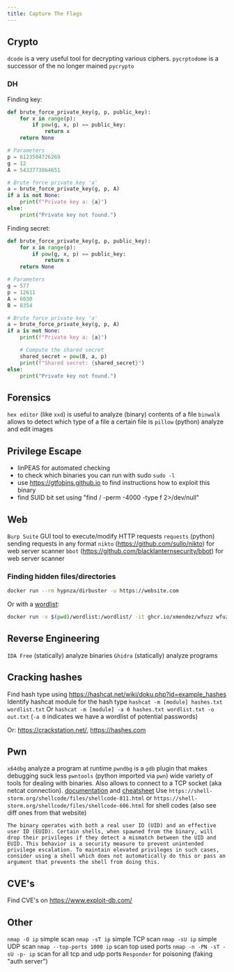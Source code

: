 ```yaml
---
title: Capture The Flags
---
```


## Crypto
`dcode` is a very useful tool for decrypting various ciphers.
`pycrptodome` is a successor of the no longer mained `pycrypto`


### DH

Finding key:

```python
def brute_force_private_key(g, p, public_key):
    for x in range(p):
        if pow(g, x, p) == public_key:
            return x
    return None

# Parameters
p = 6123584726269
g = 12
A = 5433773864651

# Brute force private key 'a'
a = brute_force_private_key(g, p, A)
if a is not None:
    print(f"Private key a: {a}")
else:
    print("Private key not found.")
```

Finding secret:

```python
def brute_force_private_key(g, p, public_key):
    for x in range(p):
        if pow(g, x, p) == public_key:
            return x
    return None

# Parameters
g = 577
p = 12611
A = 6030
B = 8354

# Brute force private key 'a'
a = brute_force_private_key(g, p, A)
if a is not None:
    print(f"Private key a: {a}")

    # Compute the shared secret
    shared_secret = pow(B, a, p)
    print(f"Shared secret: {shared_secret}")
else:
    print("Private key not found.")
```

## Forensics
`hex editor` (like `xxd`) is useful to analyze (binary) contents of a file
`binwalk` allows to detect which type of a file a certain file is
`pillow` (python) analyze and edit images

## Privilege Escape
- linPEAS for automated checking
- to check which binaries you can run with sudo `sudo -l`
- use https://gtfobins.github.io to find instructions how to exploit this binary
- find SUID bit set using "find / -perm -4000 -type f 2>/dev/null"

## Web
`Burp Suite` GUI tool to execute/modify HTTP requests
`requests` (python) sending requests in any format
`nikto` (https://github.com/sullo/nikto) for web server scanner
`bbot` (https://github.com/blacklanternsecurity/bbot) for web server scanner

### Finding hidden files/directories

```bash
docker run --rm hypnza/dirbuster -u https://website.com
```

Or with a [wordlist](https://github.com/xmendez/wfuzz/tree/master/wordlist):
```bash
docker run -v $(pwd)/wordlist:/wordlist/ -it ghcr.io/xmendez/wfuzz wfuzz -c -z file,/wordlist/list.txt --hc 404 https://website.com/FUZZ
```

## Reverse Engineering
`IDA Free` (statically) analyze binaries
`Ghidra` (statically) analyze programs

## Cracking hashes
Find hash type using https://hashcat.net/wiki/doku.php?id=example_hashes
Identify hashcat module for the hash type
`hashcat -m [module] hashes.txt wordlist.txt`
Or `hashcat -m [module] -a 0 hashes.txt wordlist.txt -o out.txt` (`-a 0` indicates we have a wordlist of potential passwords)

Or: https://crackstation.net/, https://hashes.com

## Pwn
`x64dbg` analyze a program at runtime
`pwndbg` is a `gdb` plugin that makes debugging suck less
`pwntools` (python imported via `pwn`) wide variety of tools for dealing with binaries. Also allows to connect to a TCP socket (aka netcat connection). [documentation](https://docs.pwntools.com/en/stable/intro.html#making-connections) and [cheatsheet](https://xavierholt.github.io/cheatsheets/pwntools.html)
Use `https://shell-storm.org/shellcode/files/shellcode-811.html` or `https://shell-storm.org/shellcode/files/shellcode-606.html` for shell codes (also see diff ones from that website)

```
The binary operates with both a real user ID (UID) and an effective user ID (EUID). Certain shells, when spawned from the binary, will drop their privileges if they detect a mismatch between the UID and EUID. This behavior is a security measure to prevent unintended privilege escalation. To maintain elevated privileges in such cases, consider using a shell which does not automatically do this or pass an argument that prevents the shell from doing this.
```

## CVE's
Find CVE's on https://www.exploit-db.com/

## Other
`nmap -O ip` simple scan
`nmap -sT ip` simple TCP scan
`nmap -sU ip` simple UDP scan
`nmap --top-ports 1000 ip` scan top used ports
`nmap -n -PN -sT -sU -p- ip` scan for all tcp and udp ports
`Responder` for poisoning (faking "auth server")